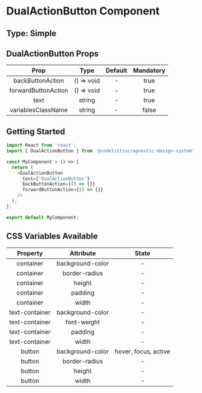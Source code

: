 # DualActionButton Component

## Type: Simple

## DualActionButton Props

|        Prop         |    Type    | Default | Mandatory |
| :-----------------: | :--------: | :-----: | :-------: |
|  backButtonAction   | () => void |    -    |   true    |
| forwardButtonAction | () => void |    -    |   true    |
|        text         |   string   |    -    |   true    |
| variablesClassName  |   string   |    -    |   false   |

## Getting Started

```javascript
import React from 'react';
import { DualActionButton } from '@codelittinc/agnostic-design-system';

const MyComponent = () => {
  return (
    <DualActionButton
      text={'DualActionButton'}
      backButtonAction={() => {}}
      forwardButtonAction={() => {}}
    />
  );
};

export default MyComponent;
```

## CSS Variables Available

|    Property    |    Attribute     |        State         |
| :------------: | :--------------: | :------------------: |
|   container    | background-color |          -           |
|   container    |  border-radius   |          -           |
|   container    |      height      |          -           |
|   container    |     padding      |          -           |
|   container    |      width       |          -           |
| text-container | background-color |          -           |
| text-container |   font-weight    |          -           |
| text-container |     padding      |          -           |
| text-container |      width       |          -           |
|     button     | background-color | hover, focus, active |
|     button     |  border-radius   |          -           |
|     button     |      height      |          -           |
|     button     |      width       |          -           |
